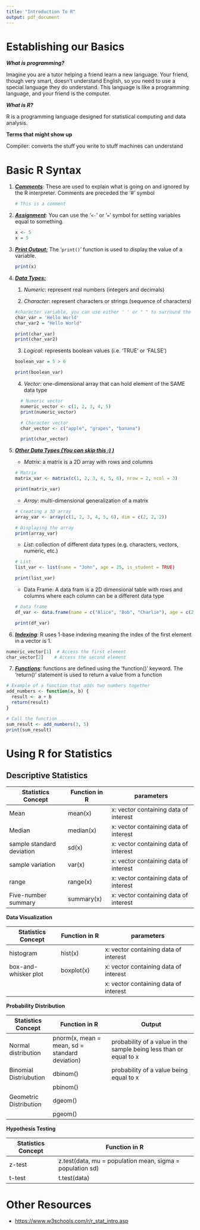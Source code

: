 ---
title: "Introduction To R"
output: pdf_document
---

# **Establishing our Basics**

***What is programming?***

Imagine you are a tutor helping a friend learn a new language. Your friend, though very smart, doesn't understand English, so you need to use a special language they do understand. This language is like a programming language, and your friend is the computer.

***What is R?***

R is a programming language designed for statistical computing and data analysis.

**Terms that might show up**

Compiler: converts the stuff you write to stuff machines can understand

# **Basic R Syntax**

1.  [***Comments***]{.underline}: These are used to explain what is going on and ignored by the R interpreter. Comments are preceded the '\#' symbol

    ```{r}
    # This is a comment
    ```

2.  [***Assignment***]{.underline}: You can use the '`<-`' or '`=`' symbol for setting variables equal to something.

    ```{r}
    x <- 5 
    x = 5
    ```

3.  [***Print Output:***]{.underline} The '`print()`' function is used to display the value of a variable.

    ```{r}
    print(x)
    ```

4.  [***Data Types:***]{.underline}

    1.  *Numeric*: represent real numbers (integers and decimals)

    2.  *Character*: represent characters or strings (sequence of characters)

    ```{r}
    #character variable, you can use either ' ' or " " to surround the characters 
    char_var = 'Hello World'
    char_var2 = "Hello World" 

    print(char_var)
    print(char_var2)

    ```

    3.  *Logical*: represents boolean values (i.e. 'TRUE' or 'FALSE')

    ```{r}
    boolean_var = 5 > 6

    print(boolean_var)
    ```

    4.  *Vector*: one-dimensional array that can hold element of the SAME data type

    ```{r}
      # Numeric vector
      numeric_vector <- c(1, 2, 3, 4, 5)
      print(numeric_vector)
      
      # Character vector
      char_vector <- c("apple", "grapes", "banana")
      
      print(char_vector)
    ```

5.  [***Other Data Types (You can skip this :) )***]{.underline}

    -   *Matrix*: a matrix is a 2D array with rows and columns

    ```{r}
    # Matrix
    matrix_var <- matrix(c(1, 2, 3, 4, 5, 6), nrow = 2, ncol = 3)

    print(matrix_var)
    ```

    -   *Array*: multi-dimensional generalization of a matrix

    ```{r}
    # Creating a 3D array 
    array_var <- array(c(1, 2, 3, 4, 5, 6), dim = c(2, 2, 2))

    # Displaying the array
    print(array_var)

    ```

    -   *List*: collection of different data types (e.g. characters, vectors, numeric, etc.)

    ```{r}
    # List
    list_var <- list(name = "John", age = 25, is_student = TRUE)

    print(list_var)
    ```

    -   Data Frame: A data fram is a 2D dimensional table with rows and columns where each column can be a different data type

    ```{r}
    # Data frame
    df_var <- data.frame(name = c("Alice", "Bob", "Charlie"), age = c(25, 30, 22))

    print(df_var)
    ```

6.  [***Indexing***]{.underline}: R uses 1-base indexing meaning the index of the first element in a vector is 1.

```{r}
numeric_vector[1]  # Access the first element
char_vector[2]    # Access the second element

```

7.  [***Functions***]{.underline}: functions are defined using the 'function()' keyword. The 'return()' statement is used to return a value from a function

```{r}
# Example of a function that adds two numbers together
add_numbers <- function(a, b) {
  result <- a + b
  return(result)
}

# Call the function
sum_result <- add_numbers(3, 5)
print(sum_result)

```

# **Using R for Statistics**

## **Descriptive Statistics**

| Statistics Concept        | Function in R | parameters                            |
|-----------------------|-----------------|---------------------------------|
| Mean                      | mean(x)       | x: vector containing data of interest |
| Median                    | median(x)     | x: vector containing data of interest |
| sample standard deviation | sd(x)         | x: vector containing data of interest |
| sample variation          | var(x)        | x: vector containing data of interest |
| range                     | range(x)      | x: vector containing data of interest |
| Five-number summary       | summary(x)    | x: vector containing data of interest |

**Data Visualization**

| Statistics Concept   | Function in R | parameters                            |
|--------------------|-----------------|-----------------------------------|
| histogram            | hist(x)       | x: vector containing data of interest |
| box-and-whisker plot | boxplot(x)    | x: vector containing data of interest |
|                      |               | x: vector containing data of interest |

**Probability Distribution**

| Statistics Concept     | Function in R                                  | Output                                                             |
|-----------------|-----------------------|---------------------------------|
| Normal distribution    | pnorm(x, mean = mean, sd = standard deviation) | probability of a value in the sample being less than or equal to x |
| Binomial Distriubution | dbinom()                                       | probability of a value being equal to x                            |
|                        | pbinom()                                       |                                                                    |
| Geometric Distribution | dgeom()                                        |                                                                    |
|                        | pgeom()                                        |                                                                    |

**Hypothesis Testing**

| Statistics Concept | Function in R                                             |
|-------------------|-----------------------------------------------------|
| z-test             | z.test(data, mu = population mean, sigma = population sd) |
| t-test             | t.test(data)                                              |

# Other Resources

-   <https://www.w3schools.com/r/r_stat_intro.asp>
